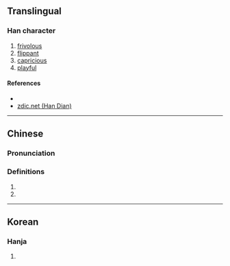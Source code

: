 {{character info/new}}
==Translingual==

===Han character===
{{Han char|rn=9|rad=人|as=07|sn=9|four=|canj=OSJU|ids=⿰亻耴}}

# [[frivolous]]
# [[flippant]]
# [[capricious]]
# [[playful]]

====References====
* {{Han ref|kx=0103.240|dkj=00651|hdz=10156.150|uh=3459|ud=13401}}
* [http://www.zdic.net/zd/zi2/ZdicE3Zdic91Zdic99.htm zdic.net (Han Dian)]

----

==Chinese==
{{zh-forms}}

===Pronunciation===
{{zh-pron
|m=dié,yǒng
|c=dip6
|mc=y
|oc=
|ma=
|cat=a
}}

===Definitions===
{{zh-hanzi}}

# {{zh-only|㑙𠑄}}
# {{zh-only|偛㑙}}

----

==Korean==

===Hanja===
{{ko-hanja|hangeul=접|rv=jeop|mr=chŏp|y=cep}}

# {{defn|lang=ko|sort=人07}}